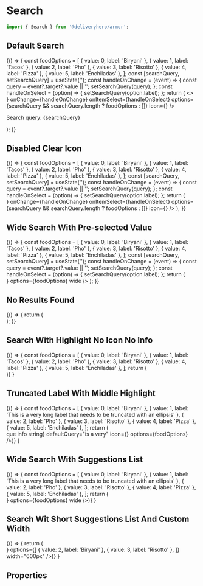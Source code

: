 

<Meta title="Components/Search" component={Search} />

# Search

```js
import { Search } from '@deliveryhero/armor';
```

## Default Search

<Preview>
    <Story name="DefaultSearch" height="300px">
        {() => {
        const foodOptions = [
            { value: 0, label: 'Biryani' },
            { value: 1, label: 'Tacos' },
            { value: 2, label: 'Pho' },
            { value: 3, label: 'Risotto' },
            { value: 4, label: 'Pizza' },
            { value: 5, label: 'Enchiladas' },
        ];
        const [searchQuery, setSearchQuery] = useState('');
            const handleOnChange = (event) => {
                const query = event?.target?.value || '';
                setSearchQuery(query);
            };
            const handleOnSelect = (option) => {
                setSearchQuery(option.label);
            };
            return (
<>
    <Search
        additionalInfo={<InfoIcon width="12px" height="12px" />}
        onChange={handleOnChange}
        onItemSelect={handleOnSelect}
        options={searchQuery && searchQuery.length ? foodOptions : []}
        icon={<PinMarkerIcon width="12px" height="12px" />}
    />
    <p>Search query: {searchQuery}</p>
</>
                );
        }}
    </Story>
</Preview>

## Disabled Clear Icon

<Preview>
    <Story name="DisabledClearIcon" height="300px">
        {() => {
        const foodOptions = [
            { value: 0, label: 'Biryani' },
            { value: 1, label: 'Tacos' },
            { value: 2, label: 'Pho' },
            { value: 3, label: 'Risotto' },
            { value: 4, label: 'Pizza' },
            { value: 5, label: 'Enchiladas' },
        ];
        const [searchQuery, setSearchQuery] = useState('');
            const handleOnChange = (event) => {
                const query = event?.target?.value || '';
                setSearchQuery(query);
            };
            const handleOnSelect = (option) => {
                setSearchQuery(option.label);
            };
            return (
    <Search
        disableClearAction
        additionalInfo={<InfoIcon width="12px" height="12px" />}
        onChange={handleOnChange}
        onItemSelect={handleOnSelect}
        options={searchQuery && searchQuery.length ? foodOptions : []}
        icon={<PinMarkerIcon width="12px" height="12px" />}
    />
                );
        }}
    </Story>
</Preview>

## Wide Search With Pre-selected Value

<Preview>
    <Story name="WideSearchWithPreSelectedValue" height="300px">
        {() => {
        const foodOptions = [
            { value: 0, label: 'Biryani' },
            { value: 1, label: 'Tacos' },
            { value: 2, label: 'Pho' },
            { value: 3, label: 'Risotto' },
            { value: 4, label: 'Pizza' },
            { value: 5, label: 'Enchiladas' },
        ];
        const [searchQuery, setSearchQuery] = useState('');
            const handleOnChange = (event) => {
                const query = event?.target?.value || '';
                setSearchQuery(query);
            };
            const handleOnSelect = (option) => {
                setSearchQuery(option.label);
            };
            return (
<Search
        defaultQuery="Biryani"
        icon={<InfoIcon width="12px" height="12px" />}
        options={foodOptions}
        wide
    />
                );
        }}
    </Story>
</Preview>

## No Results Found

<Preview>
    <Story name="NoResultsFound" height="300px">
        {() => {
            return (
<Search defaultQuery="Exotic food" options={[]} />
                );
        }}
    </Story>
</Preview>

## Search With Highlight No Icon No Info

<Preview>
    <Story name="SearchWithHighlightNoIconNoInfo" height="300px">
        {() => {
        const foodOptions = [
            { value: 0, label: 'Biryani' },
            { value: 1, label: 'Tacos' },
            { value: 2, label: 'Pho' },
            { value: 3, label: 'Risotto' },
            { value: 4, label: 'Pizza' },
            { value: 5, label: 'Enchiladas' },
        ];
       return (
<Search defaultQuery="bir" options={foodOptions} />
)}
        }
    </Story>
</Preview>

## Truncated Label With Middle Highlight

<Preview>
    <Story name="TruncatedLabelWithMiddleHighlight" height="300px">
        {() => {
        const foodOptions = [
            { value: 0, label: 'Biryani' },
            { value: 1, label: 'This is a very long label that needs to be truncated with an ellipsis' },
            { value: 2, label: 'Pho' },
            { value: 3, label: 'Risotto' },
            { value: 4, label: 'Pizza' },
            { value: 5, label: 'Enchiladas' },
        ];
       return (
           <Search
               additionalInfo={<div>que info string</div>}
               defaultQuery="is a very"
               icon={<InfoIcon width="12px" height="12px" />}
               options={foodOptions}
           />)}
        }
    </Story>
</Preview>

## Wide Search With Suggestions List

<Preview>
    <Story name="WideSearchWithSuggestionsList" height="300px">
        {() => {
        const foodOptions = [
            { value: 0, label: 'Biryani' },
            { value: 1, label: 'This is a very long label that needs to be truncated with an ellipsis' },
            { value: 2, label: 'Pho' },
            { value: 3, label: 'Risotto' },
            { value: 4, label: 'Pizza' },
            { value: 5, label: 'Enchiladas' },
        ];
       return (
           <Search
               defaultQuery="Biryani"
               icon={<InfoIcon width="12px" height="12px" />}
               options={foodOptions}
               wide
           />)}
        }
    </Story>
</Preview>

## Search Wit Short Suggestions List And Custom Width

<Preview>
    <Story name="SearchWithShortSuggestionsListAndCustomWidth" height="300px">
        {() => {
       return (
           <Search
               defaultQuery="otto"
               icon={<InfoIcon width="12px" height="12px" />}
               options={[
                   { value: 2, label: 'Biryani' },
                   { value: 3, label: 'Risotto' },
               ]}
               width="600px"
           />)}
        }
    </Story>
</Preview>


## Properties

<Props of={Search} />
